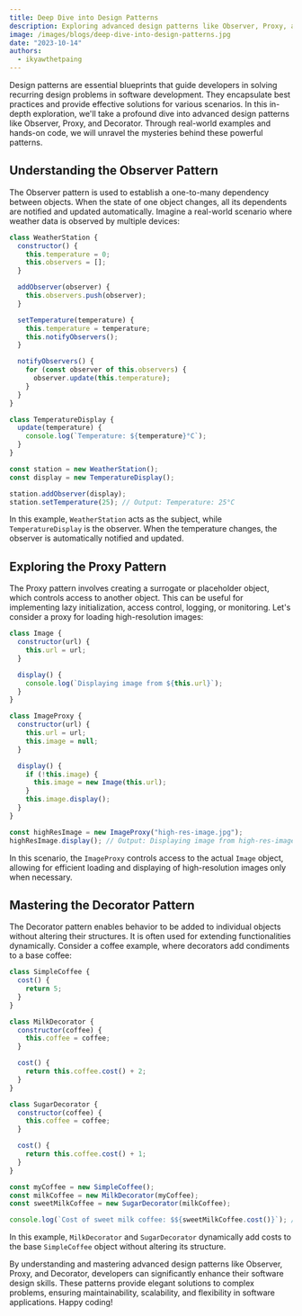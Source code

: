 ```yaml
---
title: Deep Dive into Design Patterns
description: Exploring advanced design patterns like Observer, Proxy, and Decorator with real-world examples and use cases.
image: /images/blogs/deep-dive-into-design-patterns.jpg
date: "2023-10-14"
authors:
  - ikyawthetpaing
---
```


Design patterns are essential blueprints that guide developers in solving recurring design problems in software development. They encapsulate best practices and provide effective solutions for various scenarios. In this in-depth exploration, we'll take a profound dive into advanced design patterns like Observer, Proxy, and Decorator. Through real-world examples and hands-on code, we will unravel the mysteries behind these powerful patterns.

## Understanding the Observer Pattern

The Observer pattern is used to establish a one-to-many dependency between objects. When the state of one object changes, all its dependents are notified and updated automatically. Imagine a real-world scenario where weather data is observed by multiple devices:

```javascript
class WeatherStation {
  constructor() {
    this.temperature = 0;
    this.observers = [];
  }

  addObserver(observer) {
    this.observers.push(observer);
  }

  setTemperature(temperature) {
    this.temperature = temperature;
    this.notifyObservers();
  }

  notifyObservers() {
    for (const observer of this.observers) {
      observer.update(this.temperature);
    }
  }
}

class TemperatureDisplay {
  update(temperature) {
    console.log(`Temperature: ${temperature}°C`);
  }
}

const station = new WeatherStation();
const display = new TemperatureDisplay();

station.addObserver(display);
station.setTemperature(25); // Output: Temperature: 25°C
```

In this example, `WeatherStation` acts as the subject, while `TemperatureDisplay` is the observer. When the temperature changes, the observer is automatically notified and updated.

## Exploring the Proxy Pattern

The Proxy pattern involves creating a surrogate or placeholder object, which controls access to another object. This can be useful for implementing lazy initialization, access control, logging, or monitoring. Let's consider a proxy for loading high-resolution images:

```javascript
class Image {
  constructor(url) {
    this.url = url;
  }

  display() {
    console.log(`Displaying image from ${this.url}`);
  }
}

class ImageProxy {
  constructor(url) {
    this.url = url;
    this.image = null;
  }

  display() {
    if (!this.image) {
      this.image = new Image(this.url);
    }
    this.image.display();
  }
}

const highResImage = new ImageProxy("high-res-image.jpg");
highResImage.display(); // Output: Displaying image from high-res-image.jpg
```

In this scenario, the `ImageProxy` controls access to the actual `Image` object, allowing for efficient loading and displaying of high-resolution images only when necessary.

## Mastering the Decorator Pattern

The Decorator pattern enables behavior to be added to individual objects without altering their structures. It is often used for extending functionalities dynamically. Consider a coffee example, where decorators add condiments to a base coffee:

```javascript
class SimpleCoffee {
  cost() {
    return 5;
  }
}

class MilkDecorator {
  constructor(coffee) {
    this.coffee = coffee;
  }

  cost() {
    return this.coffee.cost() + 2;
  }
}

class SugarDecorator {
  constructor(coffee) {
    this.coffee = coffee;
  }

  cost() {
    return this.coffee.cost() + 1;
  }
}

const myCoffee = new SimpleCoffee();
const milkCoffee = new MilkDecorator(myCoffee);
const sweetMilkCoffee = new SugarDecorator(milkCoffee);

console.log(`Cost of sweet milk coffee: $${sweetMilkCoffee.cost()}`); // Output: Cost of sweet milk coffee: $8
```

In this example, `MilkDecorator` and `SugarDecorator` dynamically add costs to the base `SimpleCoffee` object without altering its structure.

By understanding and mastering advanced design patterns like Observer, Proxy, and Decorator, developers can significantly enhance their software design skills. These patterns provide elegant solutions to complex problems, ensuring maintainability, scalability, and flexibility in software applications. Happy coding!
